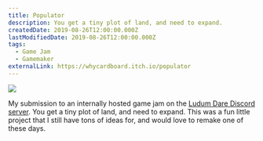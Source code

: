 ```yaml
---
title: Populator
description: You get a tiny plot of land, and need to expand.
createdDate: 2019-08-26T12:00:00.000Z
lastModifiedDate: 2019-08-26T12:00:00.000Z
tags:
  - Game Jam
  - Gamemaker
externalLink: https://whycardboard.itch.io/populator
---
```

![](/images/populator/image.png)

My submission to an internally hosted game jam on the [Ludum Dare Discord server](https://discord.gg/ucGcvKK). You get a tiny plot of land, and need to expand. This was a fun little project that I still have tons of ideas for, and would love to remake one of these days.
